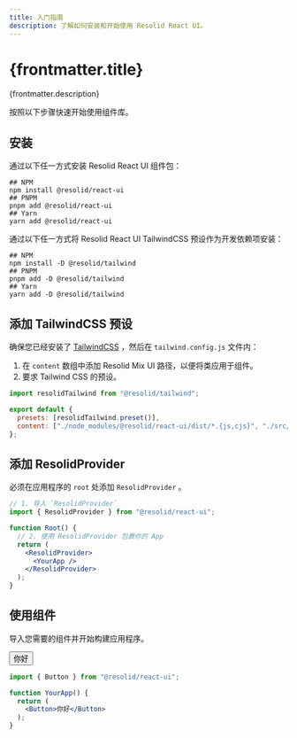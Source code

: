 ```yaml
---
title: 入门指南
description: 了解如何安装和开始使用 Resolid React UI。
---
```




# {frontmatter.title}

{frontmatter.description}

按照以下步骤快速开始使用组件库。

## 安装

通过以下任一方式安装 Resolid React UI 组件包：

```shell
## NPM
npm install @resolid/react-ui
## PNPM
pnpm add @resolid/react-ui
## Yarn
yarn add @resolid/react-ui
```

通过以下任一方式将 Resolid React UI TailwindCSS 预设作为开发依赖项安装：

```shell
## NPM
npm install -D @resolid/tailwind
## PNPM
pnpm add -D @resolid/tailwind
## Yarn
yarn add -D @resolid/tailwind
```

## 添加 TailwindCSS 预设

确保您已经安装了 [TailwindCSS](https://tailwindcss.com/docs/guides/solidjs) ，然后在 `tailwind.config.js` 文件内：

1. 在 `content` 数组中添加 Resolid Mix UI 路径，以便将类应用于组件。
2. 要求 Tailwind CSS 的预设。

```js
import resolidTailwind from "@resolid/tailwind";

export default {
  presets: [resolidTailwind.preset()],
  content: ["./node_modules/@resolid/react-ui/dist/*.{js,cjs}", "./src/**/*.{html,js,jsx,ts,tsx,mdx}"]
};
```

## 添加 ResolidProvider

必须在应用程序的 `root` 处添加 `ResolidProvider` 。

```jsx
// 1. 导入 `ResolidProvider`
import { ResolidProvider } from "@resolid/react-ui";

function Root() {
  // 2. 使用 ResolidProvider 包裹你的 App
  return (
    <ResolidProvider>
      <YourApp />
    </ResolidProvider>
  );
}
```

## 使用组件

导入您需要的组件并开始构建应用程序。

<section className={'example group'}>
  <ComponentExample className={'flex flex-row gap-3 justify-center'}>
    <Button>你好</Button>
  </ComponentExample>
  
  ```jsx
  import { Button } from "@resolid/react-ui";
  
  function YourApp() {
    return (
      <Button>你好</Button>
    );
  }
  ```
</section>
